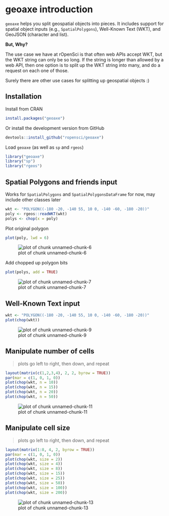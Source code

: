 <!--
%\VignetteEngine{knitr::knitr}
%\VignetteIndexEntry{geoaxe introduction}
%\VignetteEncoding{UTF-8}
-->



geoaxe introduction
======

`geoaxe` helps you split geospatial objects into pieces. It includes support for 
spatial object inputs (e.g., `SpatialPolygons`), Well-Known Text (WKT), and GeoJSON 
(character and list).

__But, Why?__

The use case we have at rOpenSci is that often web APIs accept WKT, but the WKT string
can only be so long. If the string is longer than allowed by a web API, then one option
is to split up the WKT string into many, and do a request on each one of those.

Surely there are other use cases for splitting up geospatial objects :)

## Installation

Install from CRAN


```r
install.packages("geoaxe")
```

Or install the development version from GitHub


```r
devtools::install_github("ropensci/geoaxe")
```

Load `geoaxe` (as well as `sp` and `rgeos`)


```r
library("geoaxe")
library("sp")
library("rgeos")
```

## Spatial Polygons and friends input

Works for `SpatialPolygons` and `SpatialPolygonsDataFrame` for now, may include other classes later


```r
wkt <- "POLYGON((-180 -20, -140 55, 10 0, -140 -60, -180 -20))"
poly <- rgeos::readWKT(wkt)
polys <- chop(x = poly)
```

Plot original polygon


```r
plot(poly, lwd = 6)
```

![plot of chunk unnamed-chunk-6](img/unnamed-chunk-6-1.png)

Add chopped up polygon bits


```r
plot(polys, add = TRUE)
```

![plot of chunk unnamed-chunk-7](img/unnamed-chunk-7-1.png)



## Well-Known Text input


```r
wkt <- "POLYGON((-180 -20, -140 55, 10 0, -140 -60, -180 -20))"
plot(chop(wkt))
```

![plot of chunk unnamed-chunk-9](img/unnamed-chunk-9-1.png)



## Manipulate number of cells

> plots go left to right, then down, and repeat


```r
layout(matrix(c(1,2,3,4), 2, 2, byrow = TRUE))
par(mar = c(1, 0, 1, 0))
plot(chop(wkt, n = 10))
plot(chop(wkt, n = 15))
plot(chop(wkt, n = 20))
plot(chop(wkt, n = 50))
```

![plot of chunk unnamed-chunk-11](img/unnamed-chunk-11-1.png)



## Manipulate cell size

> plots go left to right, then down, and repeat


```r
layout(matrix(1:8, 4, 2, byrow = TRUE))
par(mar = c(1, 0, 1, 0))
plot(chop(wkt, size = 2))
plot(chop(wkt, size = 4))
plot(chop(wkt, size = 8))
plot(chop(wkt, size = 15))
plot(chop(wkt, size = 25))
plot(chop(wkt, size = 50))
plot(chop(wkt, size = 100))
plot(chop(wkt, size = 200))
```

![plot of chunk unnamed-chunk-13](img/unnamed-chunk-13-1.png)


